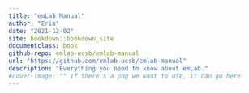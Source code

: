 ```yaml
---
title: "emLab Manual"
author: "Erin"
date: "2021-12-02"
site: bookdown::bookdown_site
documentclass: book
github-repo: emlab-ucsb/emlab-manual
url: "https://github.com/emlab-ucsb/emlab-manual"
description: "Everything you need to know about emLab."
#cover-image: "" If there's a png we want to use, it can go here
---
```

